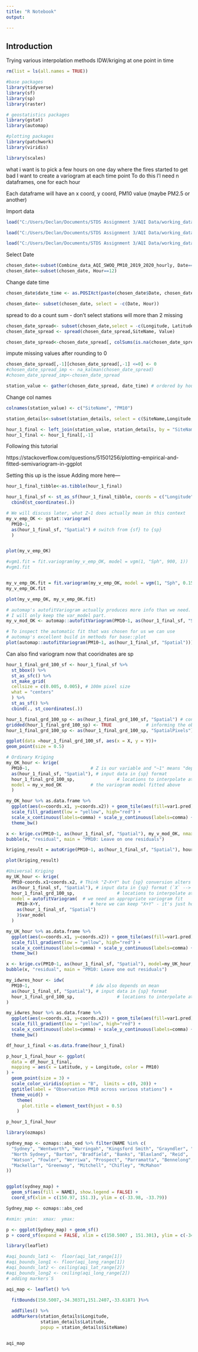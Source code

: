 ```yaml
---
title: "R Notebook"
output:

---
```



## Introduction



Trying various interpolation methods IDW/kriging at one point in time

```r
rm(list = ls(all.names = TRUE))
```

```r
#base packages
library(tidyverse)
library(sf) 
library(sp) 
library(raster)

# geostatistics packages 
library(gstat) 
library(automap)

#plotting packages
library(patchwork)
library(viridis)

library(scales)
```

what i want is to pick a few hours on one day where the fires started to get bad
I want to create a variogram at each time point
To do this l'l need n dataframes, one for each hour

Each dataframe will have an x coord, y coord, PM10 value (maybe PM2.5 or another)


Import data
```r
load("C:/Users/Declan/Documents/STDS Assignment 3/AQI Data/working_databse/Combine_data_AQI_SWOQ_PM10_2019_2020_hourly.Rda")

load("C:/Users/Declan/Documents/STDS Assignment 3/AQI Data/working_databse/station_details_added_SWOQ.Rda")

load("C:/Users/Declan/Documents/STDS Assignment 3/AQI Data/working_databse/station_details_added_SWOQ.Rda")
```

Select Date 
```r
chosen_date<-subset(Combine_data_AQI_SWOQ_PM10_2019_2020_hourly, Date=="2019-12-25")
chosen_date<-subset(chosen_date, Hour==12)
```

Change date time
```r
chosen_date$date_time <- as.POSIXct(paste(chosen_date$Date, chosen_date$Hour),format = "%Y-%m-%d%H", tz='GMT')

chosen_date<- subset(chosen_date, select = -c(Date, Hour))
```

spread to do a count sum - don't select stations will more than 2 missing
```r
chosen_date_spread<- subset(chosen_date,select = -c(Longitude, Latitude,Region)) 
chosen_date_spread <- spread(chosen_date_spread,SiteName, Value)

chosen_date_spread<-chosen_date_spread[, colSums(is.na(chosen_date_spread)) <= 0]
```

impute missing values after rounding to 0
```r
chosen_date_spread[,-1][chosen_date_spread[,-1] <=0] <- 0    
#chosen_date_spread_imp <- na_kalman(chosen_date_spread)
#chosen_date_spread_imp<-chosen_date_spread
```

```r
station_value <- gather(chosen_date_spread, date_time) # ordered by hour
```

Change col names
```r
colnames(station_value) <- c("SiteName", "PM10")
```

```r
station_details<-subset(station_details, select = c(SiteName,Longitude,Latitude))
```

```r
hour_1_final <- left_join(station_value, station_details, by = "SiteName")
hour_1_final <- hour_1_final[,-1]
```


Following this tutorial

https://stackoverflow.com/questions/51501256/plotting-empirical-and-fitted-semivariogram-in-ggplot

Setting this up is the issue
Adding more here---
```r
hour_1_final_tibble<-as.tibble(hour_1_final)
```

```r
hour_1_final_sf <- st_as_sf(hour_1_final_tibble, coords = c("Longitude", "Latitude"), crs = "") %>% # testcrs = '+init=epsg:4326') %>% 
  cbind(st_coordinates(.))
```

```r
# We will discuss later, what Z~1 does actually mean in this context
my_v_emp_OK <- gstat::variogram(
  PM10~1,
  as(hour_1_final_sf, "Spatial") # switch from {sf} to {sp}
  )


plot(my_v_emp_OK)
```

```r
#vgm1.fit = fit.variogram(my_v_emp_OK, model = vgm(1, "Sph", 900, 1))
#vgm1.fit


my_v_emp_OK.fit = fit.variogram(my_v_emp_OK, model = vgm(1, "Sph", 0.15, 40))
my_v_emp_OK.fit

plot(my_v_emp_OK, my_v_emp_OK.fit)
```

```r
# automap's autofitVariogram actually produces more info than we need.
# I will only keep the var_model part.
my_v_mod_OK <- automap::autofitVariogram(PM10~1, as(hour_1_final_sf, "Spatial"))$var_model

# To inspect the automatic fit that was chosen for us we can use
# automap's excellent build in methods for base::plot
plot(automap::autofitVariogram(PM10~1, as(hour_1_final_sf, "Spatial")))
```

Can also find variogram now that cooridnates are sp

```r
hour_1_final_grd_100_sf <- hour_1_final_sf %>% 
  st_bbox() %>% 
  st_as_sfc() %>% 
  st_make_grid(
  cellsize = c(0.005, 0.005), # 100m pixel size
  what = "centers"
  ) %>%
  st_as_sf() %>%
  cbind(., st_coordinates(.))

hour_1_final_grd_100_sp <- as(hour_1_final_grd_100_sf, "Spatial") # converting to {sp} format
gridded(hour_1_final_grd_100_sp) <- TRUE             # informing the object that it is a grid
hour_1_final_grd_100_sp <- as(hour_1_final_grd_100_sp, "SpatialPixels") # specifying what kind of grid
```

```r
ggplot(data =hour_1_final_grd_100_sf, aes(x = X, y = Y))+
geom_point(size = 0.5)
```



```r
# Ordinary Kriging
my_OK_hour <- krige(
  PM10~1,                       # Z is our variable and "~1" means "depends on mean"
  as(hour_1_final_sf, "Spatial"), # input data in {sp} format
  hour_1_final_grd_100_sp,                # locations to interpolate at
  model = my_v_mod_OK           # the variogram model fitted above
  )
```

```r
my_OK_hour %>% as.data.frame %>%
  ggplot(aes(x=coords.x1, y=coords.x2)) + geom_tile(aes(fill=var1.pred)) + coord_equal() +
  scale_fill_gradient(low = "yellow", high="red") +
  scale_x_continuous(labels=comma) + scale_y_continuous(labels=comma) +
  theme_bw()
```

```r
x <- krige.cv(PM10~1, as(hour_1_final_sf, "Spatial"), my_v_mod_OK, nmax = 100, nfold=17)
bubble(x, "residual", main = "PM10: Leave on one residuals")

```
```r
kriging_result = autoKrige(PM10~1, as(hour_1_final_sf, "Spatial"), hour_1_final_grd_100_sp)
```
```r
plot(kriging_result)
```



```r
#Universal Kriging
my_UK_hour <- krige(
  PM10~coords.x1+coords.x2, # Think "Z~X+Y" but {sp} conversion alters variable naming
  as(hour_1_final_sf, "Spatial"), # input data in {sp} format (`X` --> `coords.x1`)
  hour_1_final_grd_100_sp,                # locations to interpolate at
  model = autofitVariogram(  # we need an appropriate variogram fit
    PM10~X+Y,                   # here we can keep "X+Y" - it's just how it is
    as(hour_1_final_sf, "Spatial")
    )$var_model
  )
```

```r
my_UK_hour %>% as.data.frame %>%
  ggplot(aes(x=coords.x1, y=coords.x2)) + geom_tile(aes(fill=var1.pred)) + coord_equal() +
  scale_fill_gradient(low = "yellow", high="red") +
  scale_x_continuous(labels=comma) + scale_y_continuous(labels=comma) +
  theme_bw()
```
```r
x <- krige.cv(PM10~1, as(hour_1_final_sf, "Spatial"), model=my_UK_hour,  nfold=17)
bubble(x, "residual", main = "PM10: Leave one out residuals")
```





```r
my_idwres_hour <- idw(
  PM10~1,                       # idw also depends on mean
  as(hour_1_final_sf, "Spatial"), # input data in {sp} format
  hour_1_final_grd_100_sp,                # locations to interpolate at
) 
```

```r
my_idwres_hour %>% as.data.frame %>%
  ggplot(aes(x=coords.x1, y=coords.x2)) + geom_tile(aes(fill=var1.pred)) + coord_equal() +
  scale_fill_gradient(low = "yellow", high="red") +
  scale_x_continuous(labels=comma) + scale_y_continuous(labels=comma) +
  theme_bw()
```

```r
df_hour_1_final <-as.data.frame(hour_1_final)
```


```r
p_hour_1_final_hour <- ggplot(
  data = df_hour_1_final,
  mapping = aes(x = Latitude, y = Longitude, color = PM10)
) +
  geom_point(size = 3) + 
  scale_color_viridis(option = "B",  limits = c(0, 20)) +
  ggtitle(label = "Observation PM10 across various stations") +
  theme_void() +
    theme(
      plot.title = element_text(hjust = 0.5)
    )

p_hour_1_final_hour
```

```r
library(ozmaps)

sydney_map <- ozmaps::abs_ced %>% filter(NAME %in% c(
  "Sydney", "Wentworth", "Warringah", "Kingsford Smith", "Grayndler", "Lowe", 
  "North Sydney", "Barton", "Bradfield", "Banks", "Blaxland", "Reid", 
  "Watson", "Fowler", "Werriwa", "Prospect", "Parramatta", "Bennelong", 
  "Mackellar", "Greenway", "Mitchell", "Chifley", "McMahon"
))


ggplot(sydney_map) + 
  geom_sf(aes(fill = NAME), show.legend = FALSE) + 
  coord_sf(xlim = c(150.97, 151.3), ylim = c(-33.98, -33.79)) 
```

```r
Sydney_map <- ozmaps::abs_ced 

#xmin: ymin:  xmax:  ymax: 

p <- ggplot(Sydney_map) + geom_sf()
p + coord_sf(expand = FALSE, xlim = c(150.5007 , 151.301), ylim = c(-34.30371, -33.61871))111
```
```r
library(leaflet)

#aqi_bounds_lat1 <-  floor(aqi_lat_range[1])
#aqi_bounds_long1 <- floor(aqi_long_range[1])
#aqi_bounds_lat2 <- ceiling(aqi_lat_range[2])
#aqi_bounds_long2 <- ceiling(aqi_long_range[2])
# adding markers`S

aqi_map <- leaflet() %>%
  
  fitBounds(150.5007,-34.30371,151.2407,-33.61871 )%>%

  addTiles() %>%
  addMarkers(station_details$Longitude, 
             station_details$Latitude, 
             popup = station_details$SiteName) 


aqi_map
```



